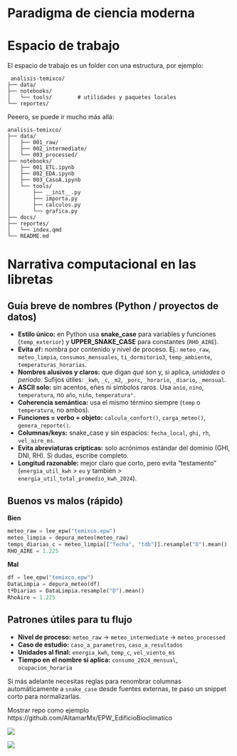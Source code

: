 # Paradigma de ciencia moderna


# Espacio de trabajo
 
 El espacio de trabajo es un folder con una estructura, por ejemplo:

```
 analisis-temixco/
├── data/
├── notebooks/
│   └── tools/        # utilidades y paquetes locales
└── reportes/
```




Peeero, se puede ir mucho más allá:
```
analisis-temixco/
├── data/
│   ├── 001_raw/
│   ├── 002_intermediate/
│   └── 003_processed/
├── notebooks/
│   ├── 001_ETL.ipynb
│   ├── 002_EDA.ipynb
│   ├── 003_CasoA.ipynb
│   └── tools/
│       ├── __init__.py
│       ├── importa.py
│       ├── calculos.py
│       └── grafica.py
├── docs/
├── reportes/
│   └── index.qmd
└── README.md
```



# Narrativa computacional en las libretas

## Guía breve de nombres (Python / proyectos de datos)

* **Estilo único:** en Python usa **snake_case** para variables y funciones (`temp_exterior`) y **UPPER_SNAKE_CASE** para constantes (`RHO_AIRE`).
* **Evita `df`:** nombra por contenido y nivel de proceso. Ej.:
  `meteo_raw`, `meteo_limpia`, `consumos_mensuales`, `ti_dormitorio3`, `temp_ambiente`, `temperaturas_horarias`.
* **Nombres alusivos y claros:** que digan *qué* son y, si aplica, *unidades* o *periodo*.
  Sufijos útiles: `_kwh`, `_c`, `_m2`, `_porc`, `_horario`, `_diario`, `_mensual`.
* **ASCII solo:** sin acentos, eñes ni símbolos raros. Usa `anio`, `nino`, `temperatura`, no `año`, `niño`, `temperatura°`.
* **Coherencia semántica:** usa el mismo término siempre (`temp` o `temperatura`, no ambos).
* **Funciones = verbo + objeto:** `calcula_confort()`, `carga_meteo()`, `genera_reporte()`.
* **Columnas/keys:** snake_case y sin espacios: `fecha_local`, `ghi`, `rh`, `vel_aire_ms`.
* **Evita abreviaturas crípticas:** solo acrónimos estándar del dominio (GHI, DNI, RH). Si dudas, escribe completo.
* **Longitud razonable:** mejor claro que corto, pero evita “testamento” (`energia_util_kwh` > `eu` y también > `energia_util_total_promedio_kwh_2024`).

## Buenos vs malos (rápido)

**Bien**

```python
meteo_raw = lee_epw("temixco.epw")
meteo_limpia = depura_meteo(meteo_raw)
temps_diarias_c = meteo_limpia[["fecha", "tdb"]].resample("D").mean()
RHO_AIRE = 1.225
```

**Mal**

```python
df = lee_epw("temixco.epw")
DataLimpia = depura_meteo(df)
tªDiarias = DataLimpia.resample("D").mean()
RhoAire = 1.225
```

## Patrones útiles para tu flujo

* **Nivel de proceso:** `meteo_raw` → `meteo_intermediate` → `meteo_processed`
* **Caso de estudio:** `caso_a_parametros`, `caso_a_resultados`
* **Unidades al final:** `energia_kwh`, `temp_c`, `vel_viento_ms`
* **Tiempo en el nombre si aplica:** `consumo_2024_mensual`, `ocupacion_horaria`

Si más adelante necesitas reglas para renombrar columnas automáticamente a `snake_case` desde fuentes externas, te paso un snippet corto para normalizarlas.

Mostrar repo como ejemplo https://github.com/AltamarMx/EPW_EdificioBioclimatico

![](img/001_epw_repo.png)

![](img/002_epw_notebooks.png)

